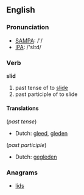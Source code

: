 ==English==

=== Pronunciation ===
*[[w:SAMPA|SAMPA]]: /'/
*[[w:IPA|IPA]]: /'slɪd/

=== Verb ===
'''slid'''

# past tense of to [[slide]]
# past participle of to slide

====Translations====
(''past tense'')
*Dutch: [[gleed]], [[gleden]]

(''past participle'')
*Dutch: [[gegleden]]

===Anagrams===
*[[lids]]